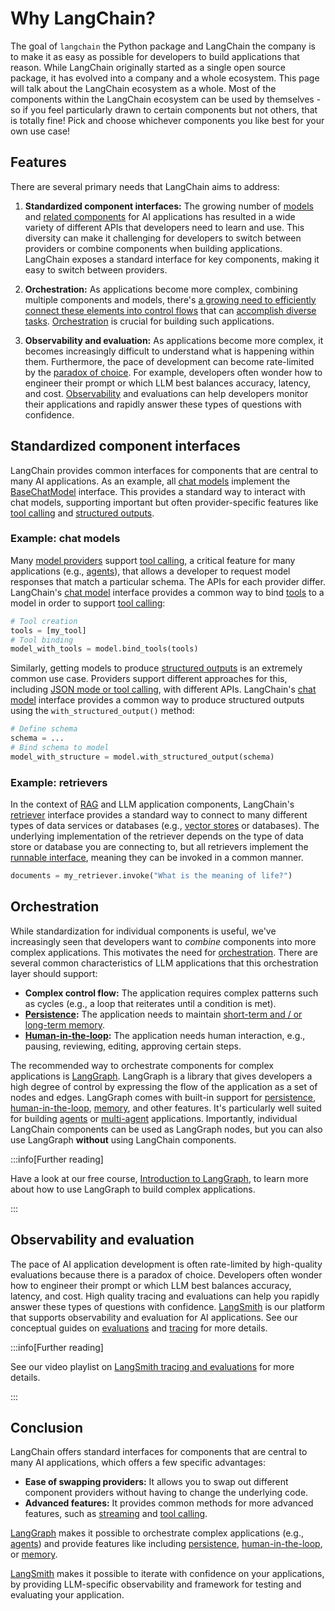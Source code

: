 # Why LangChain?

The goal of `langchain` the Python package and LangChain the company is to make it as easy as possible for developers to build applications that reason.
While LangChain originally started as a single open source package, it has evolved into a company and a whole ecosystem.
This page will talk about the LangChain ecosystem as a whole.
Most of the components within the LangChain ecosystem can be used by themselves - so if you feel particularly drawn to certain components but not others, that is totally fine! Pick and choose whichever components you like best for your own use case!

## Features

There are several primary needs that LangChain aims to address:

1. **Standardized component interfaces:** The growing number of [models](/docs/integrations/chat/) and [related components](/docs/integrations/vectorstores/) for AI applications has resulted in a wide variety of different APIs that developers need to learn and use.
This diversity can make it challenging for developers to switch between providers or combine components when building applications.
LangChain exposes a standard interface for key components, making it easy to switch between providers.

2. **Orchestration:** As applications become more complex, combining multiple components and models, there's [a growing need to efficiently connect these elements into control flows](https://lilianweng.github.io/posts/2023-06-23-agent/) that can [accomplish diverse tasks](https://www.sequoiacap.com/article/generative-ais-act-o1/).
[Orchestration](https://en.wikipedia.org/wiki/Orchestration_(computing)) is crucial for building such applications.

3. **Observability and evaluation:** As applications become more complex, it becomes increasingly difficult to understand what is happening within them.
Furthermore, the pace of development can become rate-limited by the [paradox of choice](https://en.wikipedia.org/wiki/Paradox_of_choice).
For example, developers often wonder how to engineer their prompt or which LLM best balances accuracy, latency, and cost.
[Observability](https://en.wikipedia.org/wiki/Observability) and evaluations can help developers monitor their applications and rapidly answer these types of questions with confidence.


## Standardized component interfaces

LangChain provides common interfaces for components that are central to many AI applications.
As an example, all [chat models](/docs/concepts/chat_models/) implement the [BaseChatModel](https://python.langchain.com/api_reference/core/language_models/langchain_core.language_models.chat_models.BaseChatModel.html) interface.
This provides a standard way to interact with chat models, supporting important but often provider-specific features like [tool calling](/docs/concepts/tool_calling/) and [structured outputs](/docs/concepts/structured_outputs/).


### Example: chat models

Many [model providers](/docs/concepts/chat_models/) support [tool calling](/docs/concepts/tool_calling/), a critical feature for many applications (e.g., [agents](https://langchain-ai.github.io/langgraph/concepts/agentic_concepts/)), that allows a developer to request model responses that match a particular schema.
The APIs for each provider differ.
LangChain's [chat model](/docs/concepts/chat_models/) interface provides a common way to bind [tools](/docs/concepts/tools) to a model in order to support [tool calling](/docs/concepts/tool_calling/):

```python
# Tool creation
tools = [my_tool]
# Tool binding
model_with_tools = model.bind_tools(tools)
```

Similarly, getting models to produce [structured outputs](/docs/concepts/structured_outputs/) is an extremely common use case.
Providers support different approaches for this, including [JSON mode or tool calling](https://platform.openai.com/docs/guides/structured-outputs), with different APIs.
LangChain's [chat model](/docs/concepts/chat_models/) interface provides a common way to produce structured outputs using the `with_structured_output()` method:

```python
# Define schema
schema = ...
# Bind schema to model
model_with_structure = model.with_structured_output(schema)
```

### Example: retrievers

In the context of [RAG](/docs/concepts/rag/) and LLM application components, LangChain's [retriever](/docs/concepts/retrievers/) interface provides a standard way to connect to many different types of data services or databases (e.g., [vector stores](/docs/concepts/vectorstores) or databases).
The underlying implementation of the retriever depends on the type of data store or database you are connecting to, but all retrievers implement the [runnable interface](/docs/concepts/runnables/), meaning they can be invoked in a common manner.

```python
documents = my_retriever.invoke("What is the meaning of life?")
```

## Orchestration

While standardization for individual components is useful, we've increasingly seen that developers want to *combine* components into more complex applications.
This motivates the need for [orchestration](https://en.wikipedia.org/wiki/Orchestration_(computing)).
There are several common characteristics of LLM applications that this orchestration layer should support:

* **Complex control flow:** The application requires complex patterns such as cycles (e.g., a loop that reiterates until a condition is met).
* **[Persistence](https://langchain-ai.github.io/langgraph/concepts/persistence/):** The application needs to maintain [short-term and / or long-term memory](https://langchain-ai.github.io/langgraph/concepts/memory/).
* **[Human-in-the-loop](https://langchain-ai.github.io/langgraph/concepts/human_in_the_loop/):** The application needs human interaction, e.g., pausing, reviewing, editing, approving certain steps.

The recommended way to orchestrate components for complex applications is [LangGraph](https://langchain-ai.github.io/langgraph/concepts/high_level/).
LangGraph is a library that gives developers a high degree of control by expressing the flow of the application as a set of nodes and edges.
LangGraph comes with built-in support for [persistence](https://langchain-ai.github.io/langgraph/concepts/persistence/), [human-in-the-loop](https://langchain-ai.github.io/langgraph/concepts/human_in_the_loop/), [memory](https://langchain-ai.github.io/langgraph/concepts/memory/), and other features.
It's particularly well suited for building [agents](https://langchain-ai.github.io/langgraph/concepts/agentic_concepts/) or [multi-agent](https://langchain-ai.github.io/langgraph/concepts/multi_agent/) applications.
Importantly, individual LangChain components can be used as LangGraph nodes, but you can also use LangGraph **without** using LangChain components.

:::info[Further reading]

Have a look at our free course, [Introduction to LangGraph](https://academy.langchain.com/courses/intro-to-langgraph), to learn more about how to use LangGraph to build complex applications.

:::

## Observability and evaluation

The pace of AI application development is often rate-limited by high-quality evaluations because there is a paradox of choice.
Developers often wonder how to engineer their prompt or which LLM best balances accuracy, latency, and cost.
High quality tracing and evaluations can help you rapidly answer these types of questions with confidence.
[LangSmith](https://docs.smith.langchain.com/) is our platform that supports observability and evaluation for AI applications.
See our conceptual guides on [evaluations](https://docs.smith.langchain.com/concepts/evaluation) and [tracing](https://docs.smith.langchain.com/concepts/tracing) for more details.

:::info[Further reading]

See our video playlist on [LangSmith tracing and evaluations](https://youtube.com/playlist?list=PLfaIDFEXuae0um8Fj0V4dHG37fGFU8Q5S&feature=shared) for more details.

:::

## Conclusion

LangChain offers standard interfaces for components that are central to many AI applications, which offers a few specific advantages:
- **Ease of swapping providers:** It allows you to swap out different component providers without having to change the underlying code.
- **Advanced features:** It provides common methods for more advanced features, such as [streaming](/docs/concepts/streaming) and [tool calling](/docs/concepts/tool_calling/).

[LangGraph](https://langchain-ai.github.io/langgraph/concepts/high_level/) makes it possible to orchestrate complex applications (e.g., [agents](/docs/concepts/agents/)) and provide features like including [persistence](https://langchain-ai.github.io/langgraph/concepts/persistence/), [human-in-the-loop](https://langchain-ai.github.io/langgraph/concepts/human_in_the_loop/), or [memory](https://langchain-ai.github.io/langgraph/concepts/memory/).

[LangSmith](https://docs.smith.langchain.com/) makes it possible to iterate with confidence on your applications, by providing LLM-specific observability and framework for testing and evaluating your application.
